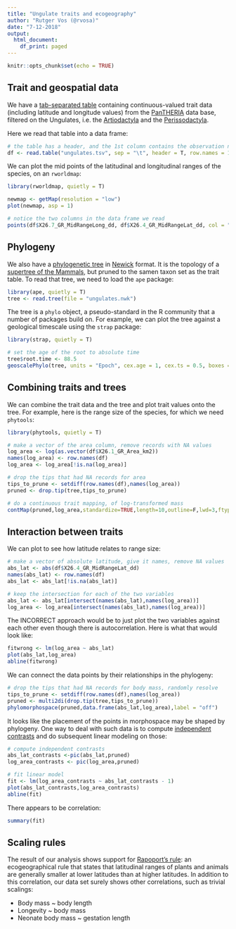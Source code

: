 ```yaml
---
title: "Ungulate traits and ecogeography"
author: "Rutger Vos (@rvosa)"
date: "7-12-2018"
output:
  html_document:
    df_print: paged
---
```


```r
knitr::opts_chunk$set(echo = TRUE)
```

## Trait and geospatial data

We have a [tab-separated table](ungulates.tsv) containing continuous-valued trait data 
(including latitude and longitude values) from the 
[PanTHERIA](http://esapubs.org/archive/ecol/E090/184/PanTHERIA_1-0_WR05_Aug2008.txt) data base,
filtered on the Ungulates, i.e. the
[Artiodactyla](http://www.departments.bucknell.edu/biology/resources/msw3/browse.asp?id=14200001) and the
[Perissodactyla](http://www.departments.bucknell.edu/biology/resources/msw3/browse.asp?id=14100001).

Here we read that table into a data frame:

```r
# the table has a header, and the 1st column contains the observation names: species
df <- read.table("ungulates.tsv", sep = "\t", header = T, row.names = 1)
```

We can plot the mid points of the latitudinal and longitudinal ranges of the species, on
an `rworldmap`:

```r
library(rworldmap, quietly = T)
```
```r
newmap <- getMap(resolution = "low")
plot(newmap, asp = 1)

# notice the two columns in the data frame we read
points(df$X26.7_GR_MidRangeLong_dd, df$X26.4_GR_MidRangeLat_dd, col = "red", cex = .6)
```

## Phylogeny

We also have a [phylogenetic tree](ungulates.nwk) in 
[Newick](https://github.com/naturalis/mebioda/blob/master/doc/week1/w1d5/lecture1.md#the-newick--new-hampshire-format)
format. It is the topology of a [supertree of the Mammals](http://doi.org/10.1038/nature05634),
but pruned to the samen taxon set as the trait table. To read that tree, we need to load the `ape` package:

```r
library(ape, quietly = T)
tree <- read.tree(file = "ungulates.nwk")
```

The tree is a `phylo` object, a pseudo-standard in the R community that a number of packages build on. For example,
we can plot the tree against a geological timescale using the `strap` package:

```r
library(strap, quietly = T)

# set the age of the root to absolute time
tree$root.time <- 88.5
geoscalePhylo(tree, units = "Epoch", cex.age = 1, cex.ts = 0.5, boxes = T, show.tip.label = F)
```

## Combining traits and trees

We can combine the trait data and the tree and plot trait values onto the tree. For example, 
here is the range size of the species, for which we need `phytools`:

```r
library(phytools, quietly = T)

# make a vector of the area column, remove records with NA values
log_area <- log(as.vector(df$X26.1_GR_Area_km2))
names(log_area) <- row.names(df)
log_area <- log_area[!is.na(log_area)]

# drop the tips that had NA records for area
tips_to_prune <- setdiff(row.names(df),names(log_area))
pruned <- drop.tip(tree,tips_to_prune)

# do a continuous trait mapping, of log-transformed mass
contMap(pruned,log_area,standardize=TRUE,length=10,outline=F,lwd=3,ftype="off")
```

## Interaction between traits

We can plot to see how latitude relates to range size:

```r
# make a vector of absolute latitude, give it names, remove NA values
abs_lat <- abs(df$X26.4_GR_MidRangeLat_dd)
names(abs_lat) <- row.names(df)
abs_lat <- abs_lat[!is.na(abs_lat)]

# keep the intersection for each of the two variables
abs_lat <- abs_lat[intersect(names(abs_lat),names(log_area))]
log_area <- log_area[intersect(names(abs_lat),names(log_area))]
```

The INCORRECT approach would be to just plot the two variables against 
each other even though there is autocorrelation. Here is what that
would look like:

```r
fitwrong <- lm(log_area ~ abs_lat)
plot(abs_lat,log_area)
abline(fitwrong)
```

We can connect the data points by their relationships in the phylogeny:

```r
# drop the tips that had NA records for body mass, randomly resolve
tips_to_prune <- setdiff(row.names(df),names(log_area))
pruned <- multi2di(drop.tip(tree,tips_to_prune))
phylomorphospace(pruned,data.frame(abs_lat,log_area),label = "off")
```

It looks like the placement of the points in morphospace may be shaped
by phylogeny. One way to deal with such data is to compute 
[independent contrasts](https://en.wikipedia.org/wiki/Phylogenetic_comparative_methods#Phylogenetically_independent_contrasts)
and do subsequent linear modeling on those:

```r
# compute independent contrasts
abs_lat_contrasts <-pic(abs_lat,pruned)
log_area_contrasts <- pic(log_area,pruned)

# fit linear model
fit <- lm(log_area_contrasts ~ abs_lat_contrasts - 1)
plot(abs_lat_contrasts,log_area_contrasts)
abline(fit)
```

There appears to be correlation:

```r
summary(fit)
```

## Scaling rules

The result of our analysis shows support for 
[Rapoport's rule](https://en.wikipedia.org/wiki/Rapoport%27s_rule): an ecogeographical 
rule that states that latitudinal ranges of plants and animals are generally smaller at 
lower latitudes than at higher latitudes. In addition to this correlation, our data set
surely shows other correlations, such as trivial scalings:

- Body mass ~ body length
- Longevity ~ body mass
- Neonate body mass ~ gestation length
